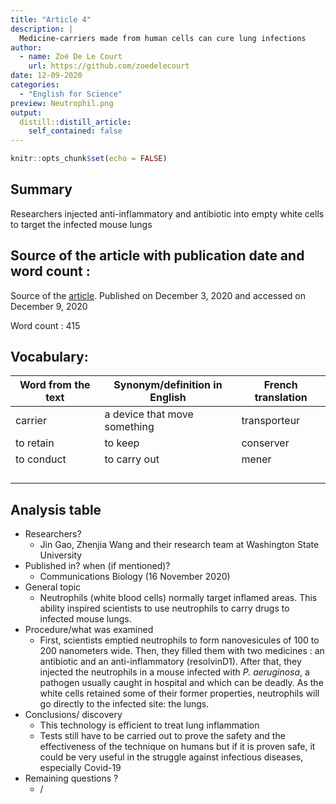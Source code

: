 ```yaml
---
title: "Article 4"
description: |
  Medicine-carriers made from human cells can cure lung infections
author:
  - name: Zoé De Le Court
    url: https://github.com/zoedelecourt
date: 12-09-2020
categories:
  - "English for Science"
preview: Neutrophil.png
output:
  distill::distill_article:
    self_contained: false
---
```


```r
knitr::opts_chunk$set(echo = FALSE)
```

## Summary 
Researchers injected anti-inflammatory and antibiotic into empty white cells to target the infected mouse lungs 


## Source of the article with publication date and word count :
Source of the [article](https://phys.org/news/2020-12-medicine-carriers-human-cells-lung-infections.html).
Published on  December 3, 2020 and accessed on December 9, 2020

Word count : 415

## Vocabulary: 
| Word from the text | Synonym/definition in English | French translation |
|--------------------|-------------------------------|--------------------|
| carrier            | a device that move something  | transporteur       |
| to retain          | to keep                       | conserver          |
| to conduct         | to carry out                  | mener              |
|                    |                               |                    |
|                    |                               |                    |
|                    |                               |                    |
|                    

## Analysis table

- Researchers? 
    + Jin Gao, Zhenjia Wang and their research team at Washington State University

- Published in? when (if mentioned)?
    + Communications Biology (16 November 2020)

- General topic
    + Neutrophils (white blood cells) normally target inflamed areas. This ability inspired scientists to use neutrophils to carry drugs to infected mouse lungs.
- Procedure/what was examined
    + First, scientists emptied neutrophils to form nanovesicules of 100 to 200 nanometers wide. Then, they filled them with two medicines : an antibiotic and an anti-inflammatory (resolvinD1). After that, they injected the neutrophils in a mouse infected with *P. aeruginosa*, a pathogen usually caught in hospital and which can be deadly. As the white cells retained some of their former properties, neutrophils will go directly to the infected site: the lungs.
    
- Conclusions/ discovery
    + This technology is efficient to treat lung inflammation
    + Tests still have to be carried out to prove the safety and the effectiveness of the technique on humans but if it is proven safe, it could be very useful in the struggle against infectious diseases, especially Covid-19
- Remaining questions ? 
    + /

